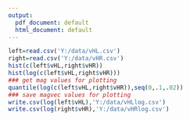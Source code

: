 ---
output:
  pdf_document: default
  html_document: default
---
```{r}
left=read.csv('Y:/data/vHL.csv')
right=read.csv('Y:/data/vHR.csv')
hist(c(left$vHL,right$vHR))
hist(log(c(left$vHL,right$vHR)))
### get mag values for plotting
quantile(log(c(left$vHL,right$vHR)),seq(0,.1,.02))
### save magvec values for plotting
write.csv(log(left$vHL),'Y:/data/vHLlog.csv')
write.csv(log(right$vHR),'Y:/data/vHRlog.csv')
```